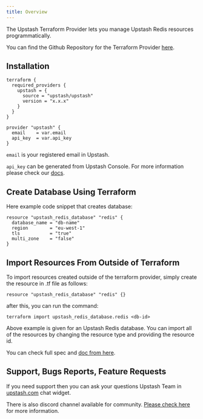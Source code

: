 ```yaml
---
title: Overview
---
```


The Upstash Terraform Provider lets you manage Upstash Redis resources programmatically.

You can find the Github Repository for the Terraform Provider [here](https://github.com/upstash/terraform-provider-upstash).

## Installation

```hcl
terraform {
  required_providers {
    upstash = {
      source = "upstash/upstash"
      version = "x.x.x"
    }
  }
}

provider "upstash" {
  email    = var.email
  api_key  = var.api_key
}
```

`email` is your registered email in Upstash.

`api_key` can be generated from Upstash Console. For more information please check our [docs](https://docs.upstash.com/howto/developerapi).

## Create Database Using Terraform

Here example code snippet that creates database:

```hcl
resource "upstash_redis_database" "redis" {
  database_name = "db-name"
  region        = "eu-west-1"
  tls           = "true"
  multi_zone    = "false"
}
```

## Import Resources From Outside of Terraform

To import resources created outside of the terraform provider, simply create the resource in .tf file as follows:

```hcl
resource "upstash_redis_database" "redis" {}
```

after this, you can run the command:

```
terraform import upstash_redis_database.redis <db-id>
```

Above example is given for an Upstash Redis database. You can import all of the resources by changing the resource type and providing the resource id.

You can check full spec and [doc from here](https://registry.terraform.io/providers/upstash/upstash/latest/docs).

## Support, Bugs Reports, Feature Requests

If you need support then you can ask your questions Upstash Team in [upstash.com](https://upstash.com) chat widget.

There is also discord channel available for community. [Please check here](https://docs.upstash.com/help/support) for more information.
